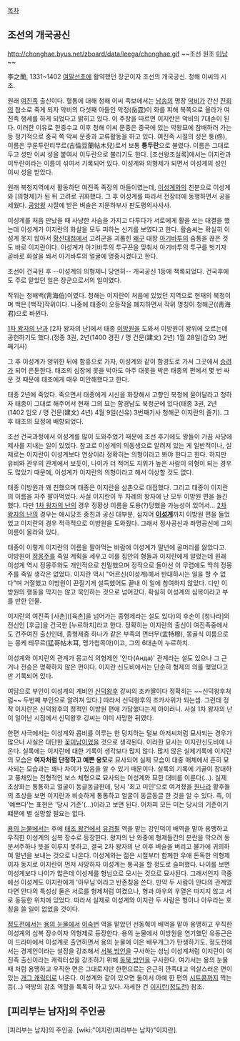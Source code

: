[[목차]]

== 조선의 개국공신 ==
http://chonghae.byus.net/zboard/data/leega/chonghae.gif
~~조선 원조 [[미남]]~~

李之蘭, 1331~1402
[[고려|여말]][[조선|선초]]에 활약했던 장군이자 조선의 개국공신. 청해 이씨의 시조.

원래 [[여진족]] 출신이다. 혈통에 대해 청해 이씨 족보에서는 [[남송]]의 명장 [[악비]]가 간신 [[진회]]의 참소로 죽게 되자 악비의 다섯째 아들인 악정(岳霆)이 화를 피해 북쪽으로 올라가 여진족 행세를 하게 되었다고 밝히고 있다. 이 주장을 따르면 이지란은 악비의 7대손이 된다. 이러한 이유로 한중수교 이후 청해 이씨 문중은 중국에 있는 악왕묘에 참배하러 가는 등 정기적으로 중국 쪽 악씨 문중과 교류활동을 하고 있다. 여진족 시절의 성은 퉁(佟), 이름은 쿠룬투란티무르(古倫豆蘭帖木兒)로서 보통 '''퉁두란'''으로 불렸다. 이름은 그대로 두고 성만 이씨 성을 붙여서 이두란으로 불리기도 한다.  [조선왕조실록]에서는 이지란과 이두란이라는 이름이 섞여서 기록되어 있다. 이성계와 의형제가 되면서 이성계의 성인 이씨 성을 받았다.

원래 북청지역에서 활동하던 여진족 족장의 아들이였는데, [[이성계]]와의 친분으로 이성계와 [의형제]가 된 뒤 고려로 귀화했다. 그 후 이성계를 따라서 전장터에 동행하면서 공을 세웠다. [[공양왕]] 시절에 받은 벼슬은 지문하부사 판도평의사사사.

이성계를 처음 만났을 때 사냥한 사슴을 가지고 다투다가 서로에게 활을 쏘는 대결을 했는데 이성계가 이지란의 화살을 모두 피하는 신기를 보였다고 한다. 활솜씨는 확실히 이성계 못지 않아서 [[황산대첩]]에서 고려군을 괴롭힌 [[왜구]] 대장 [[아기바투]]의 숨통을 끊은 것도 바로 이지란이다. 이성계가 아기바투의 투구끈을 맞춰서 아기바투의 투구를 벗기자 곧바로 화살을 쏴서 아기바투의 얼굴에 명중시켰다고 한다.

조선이 건국된 후 --이성계의 의형제니 당연히-- 개국공신 1등에 책록되었다. 건국후에도 주로 맡았던 일은 장군으로서의 일이였다.

작위는 청해백(靑海伯)이였다. 청해는 이지란이 처음에 있었던 지역으로 현재의 북청이며 백은 [백작]작위이다. 나중에 태종이 오등작을 폐지하면서 작위 명칭이 청해군((靑海君)으로 바뀐다.

[[1차 왕자의 난]]과 [2차 왕자의 난]에서 태종 [[이방원]]을 도와서 이방원이 왕위에 오르는데 공헌하기도 했다.(정종 3권, 2년(1400 경진 / 명 건문(建文) 2년) 1월 28일(갑오) 3번째기사)

그 후 이성계가 양위한 뒤에 함흥으로 가자, 이성계와 같이 함경도로 가서 그곳에서 [[승려]]가 되어 은둔한다. 태조의 심장에 못을 박아도 아주 대못을 박은 태종의 편에서 몇 번 싸운 것 때문에 태조에게 매우 미안해했다고 한다.

태종 2년에 죽었다. 죽으면서 태종에게 시신을 화장해서 고향인 북청에 묻어달라고 청하자 태종이 그대로 해주어서 현재 그의 묘는 함경남도 북청군에 있다(태종 3권, 2년(1402 임오 / 명 건문(建文) 4년) 4월 9일(신유) 3번째기사 청해군 이지란의 졸기). 그 후 태조의 묘정에 배향되었다.

조선 건국과정에서 이성계를 많이 도와주었기 때문에 조선 후기에도 왕들이 가끔 사당에 제사를 지내는 일이 있었다. 참고로 이성계의 의동생으로 알려져 있는 게 일반적이나, 실제로는 이지란이 이성계보다 연상이라 정확히는 의형이라고 봐야 한다고 한다. 하지만 유비와 관우의 관계에서 보듯이, 나이가 더 적어도 지위가 높은 사람이 의형이 되는 경우도 많았기 때문에, 이성계가 이지란의 의형이라고 해서 이상할 것도 없다.

태종 이방원과 꽤 친했으며 태종은 이지란을 삼촌으로 대접했다. 그리고 태종이 이지란의 이름을 자주 팔아먹었다. 사실 이지란이 두 차례의 왕자에 난 모두 이방원 편을 들긴 했다. 다만 [[1차 왕자의 난]]의 경우 정황상 이름을 도용(?)당했을 가능성이 있어서... [[2차 왕자의 난]]의 경우는 애시당초 종친과 공신 대부분, 심지어 '''[[이성계]]'''까지 이방원 편을 들었었고 이지란의 경우 적극적으로 이방원을 도와줬다. 그래서 정사공신과 좌명공신에 그의 이름이 올라와 있다. 

태종이 이렇게 이지란의 이름을 팔아먹는 바람에 이성계가 말년에 골머리를 앓았다고. 이방원이 [[정몽주]]를 죽일 계획을 세우고 이를 집안의 형들과 이지란에게 알렸는데 원래 이성계 역시 정몽주와도 개인적으로 친밀했으며 정적으로 돌아선 이 무렵에도 딱히 정몽주를 죽일 생각은 없었다. 이지란 역시 "어르신(이성계)께서 반대하시는 일을 할 수 없다"며 거절했고 이방원이 끈질기게 설득했어도 끝내 이 일에 참여하지 않았다. 다만 이방원의 행동을 막지는 않고 묵인하는 것으로 넘어갔다. 확실히 이성계의 심복이라고 부를 만한 인물.

이지란의 여진족 [사촌]([육촌]을 넘어가는 종형제라는 설도 있다)의 후손이 [청나라]의 전신인 [후금]을 건국한 [누르하치]라고 한다. 정확히는 이지란의 출신이 여진족중에서도 건주여진 출신인데, 종형제중 하나가 같은 부족의 먼터무(孟特穆), 몽골식 이름으로는 몽케 테무르(猛哥帖木耳, 맹가첩목아)이고, 그의 6대손이 누르하치.

이성계와 이지란의 관계가 몽고식 의형제인 '안다(Анда)' 관계라는 설도 있으나 그 근거나 전승은 명확하지 않은 편이다. 이지란 신도비에서는 단순히 형제의 의를 맺었다고만 기록되어 있다.

여담으로 부인이 이성계의 계비인 [[신덕왕후]] 강씨의 조카딸이다 정확히는 ~~신덕왕후처럼~~ 두번째 부인으로 알려져 있다.] 따라서 신덕왕후의 조카사위가 되는셈. 그런데 정작 이지란은 신덕왕후의 정적인 이방원 편에 가담했다는게 아이러니.  사실 1차 왕자의 난이 일어난 시점에서 신덕왕후 강씨는 이미 사망한 뒤였다. 

한편 사극에서는 이성계와 콤비를 이루는 한 덩치하는 털보 아저씨처럼 묘사되는 경우가 많으나 사실은 대단한 [[꽃미남]]이었을 것으로 생각된다.  이러한 묘사는 이지란신도비에 나온다. 실록에는 이지란에 대한 기록이 생각보다 많지 않다. 많지 않은 실제기록에 이지란의 모습은 '''여자처럼 단정하고 예쁜 용모'''로 묘사되어 실제 모습이 대중 매체에서 흔히 묘사되는 모습과는 꽤나 차이가 있음을 알 수 있기 때문이다. 실록의 기록에 기골이 장대하고 풍채있는 전형적인 보스 체형으로 묘사되는 이성계와 묘한 대비를 이룬다(...).  실제 초상화는 통통하고 얼굴이 동글동글한데, 당시 '최고 미인'으로 여겨졌을 [[원나라]] 황후들의 초상을 보면 이지란과 비슷하게 통통하고 얼굴이 동글동글 한 것을 알 수 있다. 즉, 이 '예쁘다'는 표현은 '당시 기준'(...)이라고 보면 된다. 어차피 모든 미는 당시의 기준이기 떄문에 별 실망할 필요는 없다.

[[용의 눈물]]에서는 후에 [[태조 왕건]]에서 [[유검필]] 역을 맡는 강인덕이 배역을 맡아 용맹하고 우직한 이성계의 심복 장수로 등장한다. 왕자의 난 와중에 형제들간의 분란을 막으려 동분서주하나 뜻을 이루지 못하고, 결국 2차 왕자의 난 이후 벼슬을 버리고 불가에 귀의하여 말년을 보내는 것으로 나온다. 이성계와는 젊은 시절부터 함께한 우애 돈독한 의형제이자 동지로 이지란이 먼저 사망하자 이성계는 통곡을 할 정도로 슬퍼했다. 나이를 보면 이성계보다 나이가 많은데 이성계를 형님으로 모시는 것으로 묘사된다. 그래서인지 극중에선 이성계도 이지란에게 '아우님'이라고 반존칭을 쓴다. 만약 두 사람이 안다의 관계였다면 안다의 특성상 둘은 서로를 형제처럼 여겼으나, 형과 아우의 우열은 따지지 않고 서로 동등한 위치에 있었다. 따라서 실제로 이성계와 이지란 두 사람은 형이나 아우라는 호칭을 쓸 일이 없었을 것이다. 

[[정도전(드라마)|정도전]]에서는 [[용의 눈물]]에서 [[이숙번]] 역을 맡았던 선동혁이 배역을 맡아 용맹하고 우직한 이성계의 심복 장수이자 의형제로 등장한다. 용의 눈물에서 이방원을 연기했던 유동근은 이 드라마에서 이성계로 출연하면서 용의 눈물에 이은 배우개그가 탄생하기도. 정도전에서는 경계인이라는 설정을 강조해서 [[서북 방언]]을 구사하는 성님 이성계처럼 이지란이 여진족 출신이라는 캐릭터성을 강조하기 위해 [[동북 방언]]을 구사한다. 여기서는 용의 눈물때 처럼 용맹하고 우직한 면은 그대로지만 한편으로는 은근히 깐족대고 익살스러운 면이 있는 [[개그 캐릭터]]로 나온다. 이성계와 같이 있으면 둘이서 아예 한 편의 [[시트콤]]까지 찍는 등(...) 약방의 감초 역할을 톡톡히 하고 있다. 자세한 건 [[이지란(정도전)]] 참조.
== [피리부는 남자]의 주인공 ==
[피리부는 남자]의 주인공. [wiki:"이지란(피리부는 남자)"이지란].
